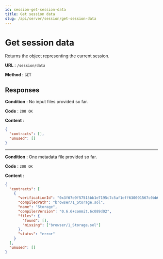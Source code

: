 ```yaml
---
id: session-get-session-data
title: Get session data
slug: /api/server/session/get-session-data
---
```


# Get session data

Returns the object representing the current session.

<V2Note/>

**URL** : `/session/data`

**Method** : `GET`

## Responses

**Condition** : No input files provided so far.

**Code** : `200 OK`

**Content** :

```json
{
  "contracts": [],
  "unused": []
}
```

---
**Condition** : One metadata file provided so far.

**Code** : `200 OK`

**Content** :

```json
{
  "contracts": [
    {
      "verificationId": "0x3f67e9f57515bb1e7195c7c5af1eff630091567c0bb65ba3dece57a56da766fe",
      "compiledPath": "browser/1_Storage.sol",
      "name": "Storage",
      "compilerVersion": "0.6.6+commit.6c089d02",
      "files": {
        "found": [],
        "missing": ["browser/1_Storage.sol"]
      },
      "status": "error"
    }
  ],
  "unused": []
}
```
